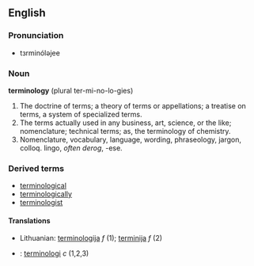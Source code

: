==English==
===Pronunciation===
*tзrminóləjee

===Noun===

'''terminology'''
(plural ter-mi-no-lo-gies)

# The doctrine of terms; a theory of terms or appellations; a treatise on terms, a system of specialized terms.
# The terms actually used in any business, art, science, or the like; nomenclature; technical terms; as, the terminology of chemistry.
# Nomenclature, vocabulary, language, wording, phraseology, jargon, colloq. lingo, ''often derog'', -ese.
===Derived terms===
*[[terminological]]
*[[terminologically]]
*[[terminologist]]

====Translations====
*Lithuanian: [[terminologija]] ''f'' (1); [[terminija]] ''f'' (2)
*{{sv}}: [[terminologi]] ''c'' (1,2,3)